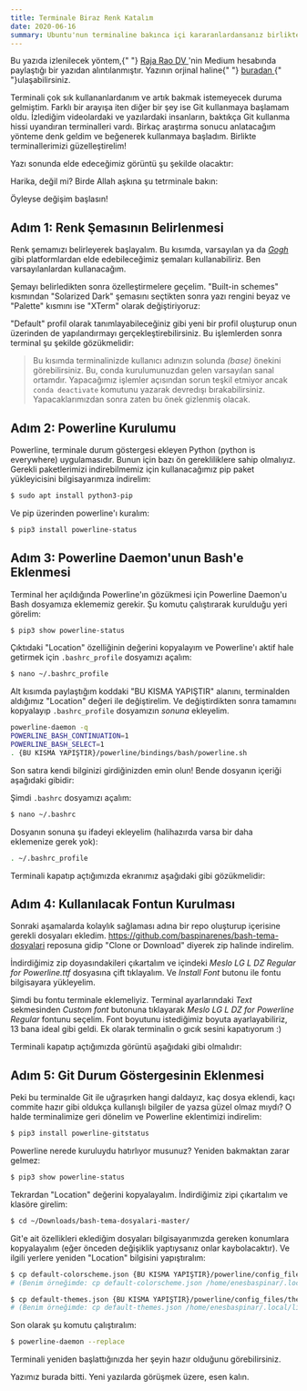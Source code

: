 ```yaml
---
title: Terminale Biraz Renk Katalım
date: 2020-06-16
summary: Ubuntu'nun terminaline bakınca içi kararanlardansanız birlikte terminalimize renk katalım.
---
```


<WarningBox>
  Bu yazıda izlenilecek yöntem,{" "}
  <a className="warning-link" href="https://twitter.com/rajaraodv">
    Raja Rao DV
  </a>
  'nin Medium hesabında paylaştığı bir yazıdan alıntılanmıştır. Yazının orjinal haline{" "}
  <a
    className="warning-link"
    href="https://medium.com/free-code-camp/jazz-up-your-bash-terminal-a-step-by-step-guide-with-pictures-80267554cb22"
  >
    buradan
  </a>
  {" "}ulaşabilirsiniz.
</WarningBox>

Terminali çok sık kullananlardanım ve artık bakmak istemeyecek duruma gelmiştim.
Farklı bir arayışa iten diğer bir şey ise Git kullanmaya başlamam oldu. İzlediğim
videolardaki ve yazılardaki insanların, baktıkça Git kullanma hissi uyandıran
terminalleri vardı. Birkaç araştırma sonucu anlatacağım yönteme denk geldim ve
beğenerek kullanmaya başladım. Birlikte terminallerimizi güzelleştirelim! 

Yazı sonunda elde edeceğimiz görüntü şu şekilde olacaktır:

<CustomImage
  src="/images/post/terminale-renk-katalim/001.webp"
  width={1111}
  height={345}
  fluid
/>

Harika, değil mi? Birde Allah aşkına şu tetrminale bakın:

<CustomImage
  src="/images/post/terminale-renk-katalim/002.webp"
  width={1105}
  height={342}
  fluid
/>

Öyleyse değişim başlasın!

## Adım 1: Renk Şemasının Belirlenmesi

Renk şemamızı belirleyerek başlayalım. Bu kısımda, varsayılan ya da *[Gogh](https://mayccoll.github.io/Gogh/)* gibi platformlardan elde edebileceğimiz şemaları kullanabiliriz. Ben varsayılanlardan kullanacağım.

Şemayı belirledikten sonra özelleştirmelere geçelim. "Built-in schemes" kısmından "Solarized Dark" şemasını seçtikten sonra yazı rengini beyaz ve "Palette" kısmını ise "XTerm" olarak değiştiriyoruz:

<CustomImage
  src="/images/post/terminale-renk-katalim/003.webp"
  width={781}
  height={593}
  fluid
/>

"Default" profil olarak tanımlayabileceğiniz gibi yeni bir profil oluşturup onun üzerinden de yapılandırmayı gerçekleştirebilirsiniz. Bu işlemlerden sonra terminal şu şekilde gözükmelidir:

<CustomImage
  src="/images/post/terminale-renk-katalim/004.webp"
  width={896}
  height={405}
  fluid
/>

> Bu kısımda terminalinizde kullanıcı adınızın solunda *(base)* önekini görebilirsiniz. Bu, conda kurulumunuzdan gelen varsayılan sanal ortamdır. Yapacağımız işlemler açısından sorun teşkil etmiyor ancak `conda deactivate` komutunu yazarak devredışı bırakabilirsiniz. Yapacaklarımızdan sonra zaten bu önek gizlenmiş olacak.

## Adım 2: Powerline Kurulumu

Powerline, terminale durum göstergesi ekleyen Python (python is everywhere) uygulamasıdır. Bunun için bazı ön gerekliliklere sahip olmalıyız. Gerekli paketlerimizi indirebilmemiz için kullanacağımız pip paket yükleyicisini bilgisayarımıza indirelim:

```bash
$ sudo apt install python3-pip
```

Ve pip üzerinden powerline'ı kuralım:

```bash
$ pip3 install powerline-status
```

## Adım 3: Powerline Daemon'unun Bash'e Eklenmesi

Terminal her açıldığında Powerline'ın gözükmesi için Powerline Daemon'u Bash dosyamıza eklememiz gerekir. Şu komutu çalıştırarak kurulduğu yeri görelim:

```bash
$ pip3 show powerline-status
```

<CustomImage
  src="/images/post/terminale-renk-katalim/005.webp"
  width={673}
  height={262}
  fluid
/>

Çıktıdaki "Location" özelliğinin değerini kopyalayım ve Powerline'ı aktif hale getirmek için `.bashrc_profile` dosyamızı açalım:

```bash
$ nano ~/.bashrc_profile
```

Alt kısımda paylaştığım koddaki "BU KISMA YAPIŞTIR" alanını, terminalden aldığımız "Location" değeri ile değiştirelim. Ve değiştirdikten sonra tamamını kopyalayıp `.bashrc_profile` dosyamızın *sonuna* ekleyelim.

```bash .bashrc_profile
powerline-daemon -q
POWERLINE_BASH_CONTINUATION=1
POWERLINE_BASH_SELECT=1
. {BU KISMA YAPIŞTIR}/powerline/bindings/bash/powerline.sh
```

Son satıra kendi bilginizi girdiğinizden emin olun! Bende dosyanın içeriği aşağıdaki gibidir:

<CustomImage
  src="/images/post/terminale-renk-katalim/006.webp"
  width={907}
  height={260}
  fluid
/>

Şimdi `.bashrc` dosyamızı açalım:

```bash
$ nano ~/.bashrc
```

Dosyanın sonuna şu ifadeyi ekleyelim (halihazırda varsa bir daha eklemenize gerek yok):

```bash .bashrc
. ~/.bashrc_profile
```

<CustomImage
  src="/images/post/terminale-renk-katalim/007.webp"
  width={917}
  height={333}
  fluid
/>

Terminali kapatıp açtığımızda ekranımız aşağıdaki gibi gözükmelidir:

<CustomImage
  src="/images/post/terminale-renk-katalim/008.webp"
  width={763}
  height={243}
  fluid
/>

## Adım 4: Kullanılacak Fontun Kurulması

Sonraki aşamalarda kolaylık sağlaması adına bir repo oluşturup içerisine gerekli dosyaları ekledim. <a href="https://github.com/baspinarenes/bash-tema-dosyalari">https://github.com/baspinarenes/bash-tema-dosyalari</a> reposuna gidip "Clone or Download" diyerek zip halinde indirelim.

<CustomImage
  src="/images/post/terminale-renk-katalim/009.webp"
  width={937}
  height={391}
  fluid
/>

İndirdiğimiz zip doyasındakileri çıkartalım ve içindeki *Meslo LG L DZ Regular for Powerline.ttf* dosyasına çift tıklayalım. Ve *Install Font* butonu ile fontu bilgisayara yükleyelim.

Şimdi bu fontu terminale eklemeliyiz. Terminal ayarlarındaki *Text* sekmesinden *Custom font* butonuna tıklayarak *Meslo LG L DZ for Powerline Regular* fontunu seçelim. Font boyutunu istediğimiz boyuta ayarlayabiliriz, 13 bana ideal gibi geldi. Ek olarak terminalin o gıcık sesini kapatıyorum :)

<CustomImage
  src="/images/post/terminale-renk-katalim/010.webp"
  width={772}
  height={593}
  fluid
/>

Terminali kapatıp açtığımızda görüntü aşağıdaki gibi olmalıdır:

<CustomImage
  src="/images/post/terminale-renk-katalim/011.webp"
  width={897}
  height={375}
  fluid
/>

## Adım 5: Git Durum Göstergesinin Eklenmesi

Peki bu terminalde Git ile uğraşırken hangi daldayız, kaç dosya eklendi, kaçı commite hazır gibi oldukça kullanışlı bilgiler de yazsa güzel olmaz mıydı? O halde terminalimize geri dönelim ve Powerline eklentimizi indirelim:

```bash
$ pip3 install powerline-gitstatus
```

Powerline nerede kuruluydu hatırlıyor musunuz? Yeniden bakmaktan zarar gelmez:

```bash
$ pip3 show powerline-status
```

Tekrardan "Location" değerini kopyalayalım. İndirdiğimiz zipi çıkartalım ve klasöre girelim:

```bash
$ cd ~/Downloads/bash-tema-dosyalari-master/
```

Git'e ait özellikleri eklediğim dosyaları bilgisayarımızda gereken konumlara kopyalayalım (eğer önceden değişiklik yaptıysanız onlar kaybolacaktır). Ve ilgili yerlere yeniden "Location" bilgisini yapıştıralım:

```bash
$ cp default-colorscheme.json {BU KISMA YAPIŞTIR}/powerline/config_files/colorschemes/shell/default.json
# (Benim örneğimde: cp default-colorscheme.json /home/enesbaspinar/.local/lib/python3.8/site-packages/powerline/config_files/colorschemes/shell/default.json)

$ cp default-themes.json {BU KISMA YAPIŞTIR}/powerline/config_files/themes/shell/default.json
# (Benim örneğimde: cp default-themes.json /home/enesbaspinar/.local/lib/python3.8/site-packages/powerline/config_files/themes/shell/default.json)
```

Son olarak şu komutu çalıştıralım:

```bash
$ powerline-daemon --replace
```

Terminali yeniden başlattığınızda her şeyin hazır olduğunu görebilirsiniz.

<CustomImage
  src="/images/post/terminale-renk-katalim/012.webp"
  width={1086}
  height={438}
  fluid
/>

Yazımız burada bitti. Yeni yazılarda görüşmek üzere, esen kalın.

